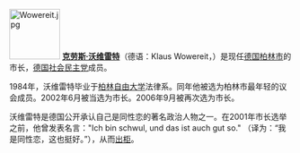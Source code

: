 [[File:Wowereit.jpg|90px]]
'''[[克劳斯·沃维雷特|克劳斯·沃维雷特]]'''（德语：Klaus Wowereit，{{bd|1953年|10月1日}}）是现任[[德国|德国]][[柏林市|柏林市]]的市长，[[德国社会民主党|德国社会民主党]]成员。

1984年，沃维雷特毕业于[[柏林自由大学|柏林自由大学]]法律系。同年他被选为柏林市最年轻的议会成员。2002年6月被当选为市长。2006年9月被再次选为市长。

沃维雷特是德国公开承认自己是同性恋的著名政治人物之一。在2001年市长选举之前，他曾发表名言："Ich bin schwul, und das ist auch gut so." （译为：“我是同性恋，这也挺好。”），从而[[出柜|出柜]]。
